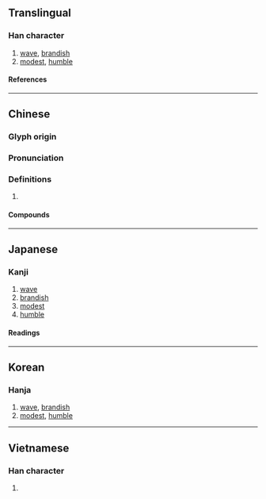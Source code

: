 {{also|㧑}}
{{character info/new}}
{{character info|0x2F8C5}}
==Translingual==

===Han character===
{{Han char|rn=64|rad=手|as=12|sn=15|four=42027|canj=QBHF|ids=⿰扌爲}}

# [[wave]], [[brandish]]
# [[modest]], [[humble]]

====References====
{{Han ref|kx=0454.260|dkj=12716|dj=0804.060|hdz=31924.010|uh=649D}}

----

==Chinese==
{{zh-forms|s=㧑}}

===Glyph origin===
{{Han etym}}

===Pronunciation===
{{zh-pron
|m=huī
|c=fai1
|mc=y
|oc=y
|cat=
}}

===Definitions===
{{zh-hanzi}}

# {{rfdef|zh}}

====Compounds====
{{zh-der|撝戈反日|撝挹|撝謙|舉扇一撝}}

----

==Japanese==

===Kanji===
{{ja-kanji|grade=|rs=手12}}

# [[wave]]
# [[brandish]]
# [[modest]]
# [[humble]]

====Readings====
{{ja-readings
|on=き, い
|kun=はなす
}}

----

==Korean==

===Hanja===
{{ko-hanja|휘}}

# [[wave]], [[brandish]]
# [[modest]], [[humble]]

----

==Vietnamese==

===Han character===
{{vi-readings|rs=手12|reading=vày}}

# {{rfdef|vi|sort=手12}}